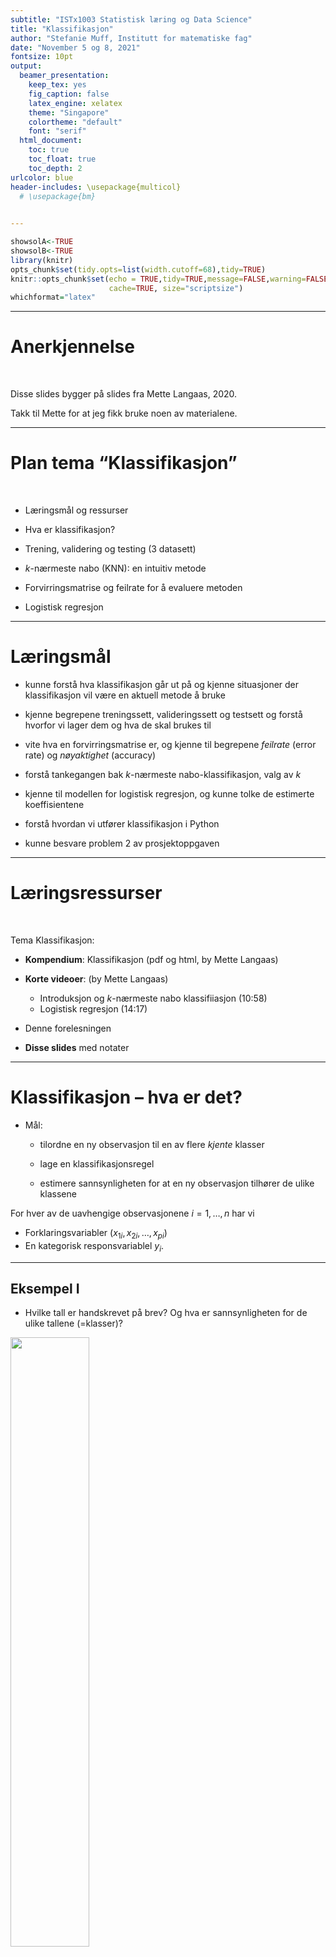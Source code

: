 ```yaml
---
subtitle: "ISTx1003 Statistisk læring og Data Science"
title: "Klassifikasjon"
author: "Stefanie Muff, Institutt for matematiske fag"
date: "November 5 og 8, 2021"
fontsize: 10pt
output:
  beamer_presentation:
    keep_tex: yes
    fig_caption: false
    latex_engine: xelatex
    theme: "Singapore"
    colortheme: "default"
    font: "serif"
  html_document:
    toc: true
    toc_float: true
    toc_depth: 2
urlcolor: blue
header-includes: \usepackage{multicol}
  # \usepackage{bm}
 

---
```


```r
showsolA<-TRUE
showsolB<-TRUE
library(knitr)
opts_chunk$set(tidy.opts=list(width.cutoff=68),tidy=TRUE)
knitr::opts_chunk$set(echo = TRUE,tidy=TRUE,message=FALSE,warning=FALSE,strip.white=TRUE,prompt=FALSE,
                      cache=TRUE, size="scriptsize")
whichformat="latex"
```

--- 

# Anerkjennelse

$~$

Disse slides bygger på slides fra Mette Langaas, 2020.


Takk til Mette for at jeg fikk bruke noen av materialene.

---

# Plan tema "Klassifikasjon"

$~$

* Læringsmål og ressurser

* Hva er klassifikasjon?

* Trening, validering og testing (3 datasett)

* $k$-nærmeste nabo (KNN): en intuitiv metode

* Forvirringsmatrise og feilrate for å evaluere metoden

* Logistisk regresjon



---

# Læringsmål

* kunne forstå hva klassifikasjon går ut på og kjenne situasjoner der klassifikasjon vil være en
aktuell metode å bruke

* kjenne begrepene treningssett, valideringssett og testsett og forstå hvorfor vi lager dem og hva de skal brukes til

* vite hva en forvirringsmatrise er, og kjenne til begrepene
_feilrate_ (error rate) og _nøyaktighet_ (accuracy)

* forstå tankegangen bak $k$-nærmeste nabo-klassifikasjon, valg av $k$

* kjenne til modellen for logistisk regresjon, og kunne tolke
de estimerte koeffisientene

* forstå hvordan vi utfører klassifikasjon i Python

* kunne besvare problem 2 av prosjektoppgaven

--- 

# Læringsressurser

\vspace{2mm}

$~$

Tema Klassifikasjon:

\vspace{2mm}


* **Kompendium**: Klassifikasjon (pdf og html, by Mette Langaas)

* **Korte videoer**: (by Mette Langaas)
  * Introduksjon og $k$-nærmeste nabo klassifiiasjon (10:58)
  * Logistisk regresjon (14:17)
 
* Denne forelesningen

* **Disse slides** med notater

---

# Klassifikasjon -- hva er det?

* Mål: 

  * tilordne en ny observasjon til en av flere _kjente_ klasser

  * lage en klassifikasjonsregel

  * estimere sannsynligheten for at en ny observasjon tilhører de ulike klassene
  
\vspace{2mm}

For hver av de uavhengige observasjonene $i=1,\ldots,n$ har vi

* Forklaringsvariabler $(x_{1i},x_{2i},\ldots,x_{pi})$
* En kategorisk responsvariablel $y_i$.

--- 

## Eksempel I

\vspace{2mm}

* Hvilke tall er handskrevet på brev? Og hva er sannsynligheten for de ulike tallene (=klasser)?
\vspace{2mm}

\centering
![](mnist.jpeg){width=50%}

\vspace{4mm}

\flushleft



* Kommer en gitt kunde til å betale tilbake lånet sitt?

\vspace{2mm}


* Prognose om noen blir syk (hjertesykdom, kreft...) og sannsynligheten for det.


---

## Eksempel II

$~$

Problem 2 i prosjektet:

\vspace{2mm}

"Spam eller ham?" Spam filter: Klassifikasjon for å finne ut om en e-post er spam eller ikke (="ham").  

\vspace{2mm}

Binær: Respons variable er "ja"/"nei" (1/0).
 
\vspace{2mm}

---

## Syntetisk eksempel

$~$

* Et datasett med folgende struktur: $(x_{1i},x_{2i},y_i)$.
\vspace{2mm}

```r
library(mvtnorm)
library(caret)
library(MASS)
library(class)
library(dplyr)
library(ggpubr)
library(class)
library(gridExtra)

mu01=c(4,4)
mu02=c(1,2)
mu1=c(5,1)

sigma01=matrix(c(1,0.75,0.75,1),ncol=2)
sigma02=matrix(c(1,0,0,1),ncol=2)
sigma1=matrix(c(2,-0.5,-0.5,2),ncol=2)

n01=250
n02=250
n1=500
set.seed(4268)
x01=rmvnorm(n01,mu01,sigma01)
x02=rmvnorm(n02,mu02,sigma02)
x1=rmvnorm(n1,mu1,sigma1)
x01t=rmvnorm(n01,mu01,sigma01)
x02t=rmvnorm(n02,mu02,sigma02)
x1t=rmvnorm(n1,mu1,sigma1)

x1low=-0.9;x1high=7.9;x2low=-2.3;x2high=7.0

# data sets
permute <- sample(1:1000,replace=FALSE)

data.x=rbind(x01,x02,x1)
data.y=c(rep(0,n01+n02),rep(1,n1))
data.y=factor(data.y)

train.x <- data.x[permute[1:600],]
train.y <- data.y[permute[1:600]]

valid.x <- data.x[permute[601:800],]
valid.y <- data.y[permute[601:800]]

test.x <- data.x[permute[801:1000],]
test.y <- data.y[permute[801:1000]]


dataf=data.frame(x=data.x[,1], y=data.x[,2], klasse=as.character(data.y))
gg = ggplot(data=dataf) + 
  geom_point(aes(x=x, y=y, col=klasse,pch=klasse),size=2) + 
  ggtitle("")+xlab("x1")+ylab("x2") + theme_bw()


dataf=data.frame(x=train.x[,1], y=train.x[,2], klasse=as.character(train.y))

gg1 = ggplot(data=dataf) + 
  geom_point(aes(x=x, y=y, col=klasse,pch=klasse),size=2,show.legend = FALSE) + 
  ggtitle("Treningssettet")+xlab("x1")+ylab("x2") + theme_bw()
 

dataf=data.frame(x=valid.x[,1], y=valid.x[,2], klasse=as.character(valid.y))
gg2 = ggplot(data=dataf) + 
  geom_point(aes(x=x, y=y, col=klasse,pch=klasse),size=2,show.legend = FALSE) + 
  ggtitle("Valideringssettet")+xlab("x1")+ylab("x2") + theme_bw()
 

dataf=data.frame(x=test.x[,1], y=test.x[,2], klasse=as.character(test.y))
gg3 = ggplot(data=dataf) + 
  geom_point(aes(x=x, y=y, col=klasse,pch=klasse),size=2,show.legend = FALSE) + 
  ggtitle("Testsettet")+xlab("x1")+ylab("x2") + theme_bw()
 

gg
```

Spørsmål vi vil besvare: Hva er de beste klassifikasjonsgrensene?

---

## Et reelt eksempel

\vspace{2mm}

![](flipper.png){width=90%}

\tiny
\textcolor{gray}{https://github.com/allisonhorst/palmerpenguins}

---

# Data

\vspace{2mm}

Datasett: $(x_{1i},x_{2i},\ldots, x_{pi},y_i)$

\vspace{2mm}

Vi må dele datasettet i tre deler:

\vspace{2mm}

* Treningsdata
* Valideringsdata
* Testdata

\vspace{5mm}

![](datasett.png)

\vspace{2mm}
Hvorfor det?


---

# Trening-, validering- og testsett for syntetiske data

```r
grid.arrange( gg1, gg2, gg3, ncol = 3 )
```

---

# $k$-nærmeste-nabo-klassifikasjon

$~$

For å _finne_ klassifikasjonsreglen bruker vi bare treningsdataene.

$~$

Algoritmen:
  
  1) Ny observasjon: $x_0=(x_{1,0}, x_{2,0} , \ldots , x_{p,0})$ . Hvilken klasse bør denne klassifiseres til?

  2) Finn de $k$ nærmeste naboene til observasjonen i treningssettet.

  3) Sannsynligheten for at den nye observasjonen tilhører klasse 1 anslår vi er andelen av de $k$ nærmeste
naboene som tilhører klasse 1. Ditto for de andre klassene.

  4) Klassen til den nye observasjonen er den som har
størst sannsynlighet. Det blir det samme som å bruke
flertallsavstemming.

---

# $k$-nærmeste-nabo-klassifikasjon

\vspace{5mm}

Tre sp\oe rsm\aa l:
\vspace{5mm}

* Hva betyr "n\ae rmest"? Vi trenger en definision av avstand.

\vspace{1.5cm}

* Hvilke verdier kan $k$ ha?

\vspace{1.5cm}

* Hvordan bestemmer vi $k$?

---

## Hva betyr nærmest?

\vspace{2mm}

Nærmest er definert ved å bruke Euklidsk avstand.

\centering
![](avstand.png){width=40%}

\flushleft

Euklidsk avstand: $$D_E(i,0)=\sqrt{\sum_{j=1}^p (x_{ji}-x_{j0})^2 }$$

Andre avstandsm\aa l kan ogs\aa  \ brukes, men Euklidsk avstand er mest vanlig.

---

## N\ae rmeste naboer


\vspace{5mm}

```r

set.seed(123)
dataf=data.frame(x=train.x[1:20,1], y=train.x[1:20,2], klasse=as.character(train.y[1:20]))
gg = ggplot(data=dataf)
gg = gg + geom_point(aes(x=x, y=y, col=klasse,pch=klasse),size=2)
gg = gg + ggtitle("")+xlab("x1")+ylab("x2") + theme_bw()
gg
```


---

## N\ae rmeste naboer

\vspace{5mm}

```r
gg
```

---

## Tegn klassegrenser

\vspace{5mm}

```r
gg
```

---

## Hvordan ser klassegrensene ut?

$~$

Husk: Vi bruker treningssettet for å finne klassifikasjonsreglen:

$~$

```r
gg1
```

---

## Hvordan ser klassegrensene ut?

$~$
Svar: It depends!



```r
#KNN
test.grid = expand.grid(x = seq(x1low,x1high,by=0.05), y=seq(x2low,x2high,by=0.05))
## k = 1
classif = class::knn(train.x, test=test.grid, cl=train.y, k=1, prob=TRUE)
prob = attr(classif, "prob")
dataf = bind_rows(mutate(test.grid, prob=prob, class="0", prob_cls=ifelse(classif==class, 1, 0)),
                  mutate(test.grid, prob=prob, class="1", prob_cls=ifelse(classif==class, 1, 0)))

gg1 = ggplot(dataf)+geom_point(aes(x=x, y=y, colour=class), data=mutate(test.grid, class=classif), size=0.01) + 
  geom_contour(aes(x=x, y=y, z=prob_cls, group=class, color=class), data=dataf, bins=2,size=0.3) + 
  ggtitle("k=1")+xlab("x1")+ylab("x2") + theme(legend.position = "none")

# k = 5

classif = class::knn(train.x, test=test.grid, cl=train.y, k=5, prob=TRUE)
prob = attr(classif, "prob")
dataf = bind_rows(mutate(test.grid, prob=prob, class="0", prob_cls=ifelse(classif==class, 1, 0)),
                  mutate(test.grid, prob=prob, class="1", prob_cls=ifelse(classif==class, 1, 0)))

gg5 = ggplot(dataf)+geom_point(aes(x=x, y=y, colour=class), data=mutate(test.grid, class=classif), size=0.01) +
  geom_contour(aes(x=x, y=y, z=prob_cls, group=class, color=class), data=dataf, bins=2,size=0.3) +
  ggtitle("k=5")+xlab("x1")+ylab("x2") + theme(legend.position = "none")

# k = 15

classif = class::knn(train.x, test=test.grid, cl=train.y, k=15, prob=TRUE)
prob = attr(classif, "prob")
dataf = bind_rows(mutate(test.grid, prob=prob, class="0", prob_cls=ifelse(classif==class, 1, 0)),
                  mutate(test.grid, prob=prob, class="1", prob_cls=ifelse(classif==class, 1, 0)))

gg15 = ggplot(dataf)+geom_point(aes(x=x, y=y, colour=class), data=mutate(test.grid, class=classif), size=0.01) + 
  geom_contour(aes(x=x, y=y, z=prob_cls, group=class, color=class), data=dataf, bins=2,size=0.3) + 
  ggtitle("k=15")+xlab("x1")+ylab("x2") + theme(legend.position = "none")

# k = 99

classif = class::knn(train.x, test=test.grid, cl=train.y, k=99, prob=TRUE)
prob = attr(classif, "prob")
dataf = bind_rows(mutate(test.grid, prob=prob, class="0", prob_cls=ifelse(classif==class, 1, 0)),
                  mutate(test.grid, prob=prob, class="1", prob_cls=ifelse(classif==class, 1, 0)))

gg99 = ggplot(dataf)+geom_point(aes(x=x, y=y, colour=class), data=mutate(test.grid, class=classif), size=0.01) +
  geom_contour(aes(x=x, y=y, z=prob_cls, group=class, color=class), data=dataf, bins=2,size=0.3) +
  ggtitle("k=99")+xlab("x1")+ylab("x2") + theme(legend.position = "none")

grid.arrange(gg1,gg5,gg15,gg99,nrow=2)
```

---

## Men vent... hvordan velger vi $k$ da?

$~$

Vi så jo at

* hvis man velger $k$ for lite, da blir grensen _for fleksibel_.

$~$

Men: 

* hvis man velger $k$ for stor, kan grensen bli _for ufleksibel_.

$~$

$~$

Det er noe som kalles en _\textcolor{red}{trade-off}_, og vi skal bruk valideringssettet for å få en idé om kvaliteten i klassifikasjonen.

---

## Forvirringsmatrise

$~$

Forvirringsmatrise med to klasser:

\centering
![](forvirringsmatrise.png){width=35%}  
\scriptsize
(Fra Mette Langaas)

\normalsize
$~$

\flushleft
* **Feilrate**: andel feilklassifiserte observasjoner.

$~$


* Derfor: Vi velger den $k$ som minimerer feilraten på _valideringssettet_ (ikke trainingssettet!).

---

Marker og tell antall gale klassifiseringer på valideringssettet ($k=1$):

```r

dataf.valid=data.frame(x=valid.x[,1], y=valid.x[,2], klasse=as.character(valid.y))

gg1.valid <- gg1 + geom_point(data=dataf.valid, aes(x=x, y=y, col=klasse,pch=klasse),size=1.8,show.legend = FALSE) +
  xlim(0,8) + ylim(-2.5,7.3)
 
gg1.valid
```

---

Igjen, men nå med $k=99$:


```r

dataf.valid=data.frame(x=valid.x[,1], y=valid.x[,2], klasse=as.character(valid.y))

gg99.valid <- gg99 +   geom_point(data=dataf.valid, aes(x=x, y=y, col=klasse,pch=klasse),size=1.8,show.legend = FALSE) +
  xlim(0,8) + ylim(-2.5,7.3)
 
gg99.valid
```

---

## Feilrate i valideringssettet

$~$

Det kan vi nå systematisk gjøre med alle $k=1,3,\ldots$, $k\leq n$:

\vspace{5mm}

```r
kmax <- 101
misclas=numeric(length(seq(1,kmax,2)))
n = dim(valid.x)[1]
set.seed(9)
for(kk in 1:length(seq(1,kmax,2))){
  knn <- class::knn(train.x, test=valid.x, cl=train.y, k=kk, prob=TRUE)
  t = table(knn,valid.y)
  error = (n-sum(diag(t)))/n
  misclas[kk] = error
}


plot(seq(1,kmax,2),misclas,type="b",xlab="k",ylab="Feilrate",pch=19,cex=0.8)
```

--- 

Klassegrensene ser ganske likt ut for $k\geq 15$:

```r
grid.arrange(gg1,gg5,gg15,gg99,nrow=2)
```

---

# Data

\vspace{2mm}

Husk at vi hadde _tre_ deler i datasettet:

\vspace{2mm}

* **Treningssett**: For å lage en klassifikasjonsregel
* **Valideringssett**: For å finne på optimale hyperparametere
* **Testsett**: For å evaluere regelen på fremtidige data

\vspace{5mm}

![](datasett.png)

\vspace{2mm}
Nå kan vi bruke testsettet for å _finne feilraten_ for fremtidige data.

---

Feilraten på testsettet for KNN med $k=15$ (egentlig er $k=31$ best, men det gjør ikke en stor forskjell): 


```r

# k = 15
dataf.test=data.frame(x=test.x[,1], y=test.x[,2], klasse=as.character(test.y))

gg15.test <- gg15 + geom_point(data=dataf.test, aes(x=x, y=y, col=klasse,pch=klasse),size=2,show.legend = FALSE) +
  xlim(0,8) + ylim(-2.5,7.3)
 
gg15.test
```

```r
classif = class::knn(train.x, test=test.x, cl=train.y, k=15, prob=TRUE)
t = table(classif,test.y)
error = (n-sum(diag(t)))/n
```

Feilraten er `r error`.


---

# $k$-nærmeste nabo klassifikasjon i Python

`knaboer = np.arange(1,199,step=2)`

`val_feilrate = np.empty(len(knaboer))`  

`for i,k in enumerate(knaboer):`  
$~$ `knn = KNeighborsClassifier(n_neighbors=k,p=2)`  
$~$ `knn.fit(df_tren[['x1','x2']], df_tren['y'])`  
$~$ `val_feilrate[i] = 1-knn.score(df_val[[‘x1','x2']], df_val['y'])`  

$~$

Se prosjektoppgaven for mer Python kode.

<!-- # Todo (adapt to the code they need in oppgave 2) -->

<!-- Plott feilrate: -->

<!-- `plt.title('k-NN for ulike verdier av antall naboer k')`   -->
<!-- `plt.plot(knaboer, val_feilrate, label='Feilrate på`   -->
<!--  $~$ `valideringssettet')`   -->
<!-- `plt.xlabel('Antall naboer k'); plt.ylabel('Feilrate')`   -->
<!-- `plt.show()` -->

<!-- $~$ -->

<!-- Velg k: -->

<!-- `mink_valfeilrate =`   -->
<!-- $~$ `knaboer[np.where(val_feilrate == val_feilrate.min())]`   -->
<!-- `print(mink_valfeilrate[0])`   -->

<!-- ---  -->

<!-- Sett opp klassifikator: -->

<!-- `bestek=99`   -->
<!-- `knn = KNeighborsClassifier(n_neighbors=bestek,p=2)`   -->

<!-- $~$ -->

<!-- Feilrate på testsett:  -->

<!-- `knn.fit(df_tren[['x1','x2']], df_tren['y'])`   -->
<!-- `print("Feilrate kNN:", 1- knn.score(df_test[['x1','x2']], df_test['y']))`   -->


<!-- --- -->

<!-- ## Pensum for oppgave 2 -- hvor er vi nå? -->



<!-- \begin{multicols}{2} -->
<!-- \begin{itemize} -->
<!-- \item trening/validering/test -->
<!-- \item hvorfor -->
<!-- \item hvordan bruke -->
<!-- \item viktig å tenke på -->
<!-- \end{itemize} -->

<!-- \vspace{4mm} -->

<!-- \begin{itemize} -->
<!-- \item tolke plott -->
<!-- \item boksplott histogram -->
<!-- \item kryssplott korrelasjon -->
<!-- \item hva ser vi etter når vi vil lage en god klassifikasjonsregel? -->
<!-- \end{itemize} -->

<!-- \vspace{15mm} -->

<!-- \begin{itemize} -->
<!-- \item Forvirringsmatrise og feilrate -->
<!-- \item evaluere modell -->
<!-- \item velg mellom to modeller eller metoder -->
<!-- \item velge hyperparameter -->
<!-- \end{itemize} -->

<!-- \vspace{4mm} -->

<!-- \begin{itemize} -->
<!-- \item $k$-nærmeste nabo (kNN) -->
<!-- \item forstå metoden -->
<!-- \item velge $k$ -->
<!-- \end{itemize} -->

<!-- \vspace{4mm} -->

<!-- \begin{itemize} -->
<!-- \item logistisk regresjon -->
<!-- \item tolke estimerte koeffisienter -->
<!-- \item hypotesetest og p-verdi -->
<!-- \item velge mellom modeller -->
<!-- \end{itemize} -->
<!-- \end{multicols} -->

<!-- --- -->


# Plan tema "Klassifikasjon"

$~$

* Læringsmål og ressurser

* Hva er klassifikasjon?

* Trening, validering og testing (3 datasett)

* $k$-nærmeste nabo (KNN): en intuitiv metode

* Forvirringsmatrise og feilrate for å evaluere metoden

* Logistisk regresjon

---

# Logistisk regresjon - mål

$~$

* Forstå modellen

\vspace{2mm}
 
* Tolke estimerte koeffisienter

\vspace{2mm}

* Hypotesetest og $p$-verdi

\vspace{2mm}

* Velge mellom modeller

\vspace{2mm}

* Kunne utføre dette i Python


---

# Logistisk regresjon

$~$

* Kan bare handtere _to klasser_ $y_i \in \{0,1\}$.

$~$

* Vi antar at $Y_i$ har en **Bernoulli fordeling** med suksessannsynlighet $p_i$, derfor:

$$y_i = \begin{cases} 1 \text{ med sannsynlighet } p_i, \\ 0 \text{ med sannsynlighet } 1-p_i. \end{cases}$$

$~$

* **Mål**: For forklaringsvariabler $(x_{1i},x_{2i},\ldots,x_{pi})$ vi vil estimere $p_i = \text{Pr}(y_i=1 \mid x_1,\ldots,x_p)$.

---

## Eksempel: Kredittkort data

\vspace{2mm}

Datasettet `Default` er tatt fra her: https://rdrr.io/cran/ISLR/man/Credit.html

\vspace{2mm}
**Mål** : å forutsi om en person ikke betaler kredittkortregningen ("person defaults"), avhengig av årsinntekten (income) og balansen på kredittkortet (balance).

\textcolor{orange}{Orange: default=yes}, \textcolor{blue}{blue: default=no}.


 \centering
![ISLR Figure 3.7](4.1a.png){width=50%}

---

Det ser ut som at "Balance" er en ganske god forklarende variabel til Default (nei/ja), mens "Income" ikke har mye å si.

$~$

```r
library(ISLR)
data(Default)
Default$default.bin <- as.numeric(Default$default)-1
g1 <- ggplot(Default, aes(x =balance,fill=default,color=default)) +
  geom_density(size = 1.5,alpha=0.6)
g2 <- ggplot(Default, aes(x =income,fill=default,color=default)) +
  geom_density(size = 1.5,alpha=0.6)

grid.arrange(g1, g2, ncol=2 )
```


---

## Kan vi bare bruke linear regresjon for binær klassifikasjon?
\vspace{1mm}

For en binær responsvariabel $Y =$ `yes` or `no`, og forklaringsvariabler $X$ bruker vi vannligvis en _dummy encoding_ :

$$Y = \left\{ \begin{array}{ll}
0 & \text{hvis  } \texttt{no} \ , \\
1 & \text{hvis  } \texttt{yes} \ .
\end{array} \right.$$

\vspace{6mm}

```r
 
plot(default.bin ~ balance,data=Default,xlab="Balanse",ylab="Default (no=0, yes = 1)",col="orange")

```


---

* Kunne vi da ikke bare formulere en linear regresjonsmodell for $Y$ vs. $X$? 

* Vi kunne jo klassifisere responsen som "ja" (1) hvis $\hat{Y}> 0.5$.

\vspace{2mm}


* Problemet med linear regresjon: Vi kan forutsi $Y<0$ eller $Y>1$ med modellen, men en sannsynlighet er alltid mellom 0 og 1.

$~$

For kredittortdatasettet:
\vspace{-2mm}

![ISLR Figure 3.7](4.2.png)

 

---

## Vi trenger logistisk regresjon!

$~$

```r
r.glm <- glm(default.bin~balance,Default,family="binomial") 
coefs <- summary(r.glm)$coef[,1]

xx <- seq(0,2700)
eta <- coefs[1] + coefs[2]*xx
probs <- exp(eta)/(1+exp(eta))

plot(default.bin ~ balance,data=Default,xlab="Balanse",ylab="Sannsynlighet for Default",col="orange")
lines(xx,probs,type="l",col=4,lwd=3)
```


---

## Enkel logistisk regresjon

$~$

* Vi antar at responsen $Y_i$ er binomisk fordelt med suksessannsynlighet $p_i$.

$~$

* **Ideen**: å koble $p_i$ sammen med forklaringsvariablen med en logistisk funksjon:

$$p_i = \frac{\exp(\beta_0 + \beta_1 x_{1i})}{1+ \exp(\beta_0 + \beta_1 x_{1i})} \ .$$
$~$

* Denne verdien $p_i$ er alltid mellom 0 og 1, som den skal være.

\vspace{2mm}



$~$

$~$

---

## Klassifikasjonsregel

$~$

I kredittkorteksempelet er $x_{1i}$ balansen til person $i$.

$~$

Klassifikasjonsregel: $p\geq 0.5$ vs $p<0.5$.

$~$

```r
r.glm <- glm(default.bin~balance,Default,family="binomial") 
coefs <- summary(r.glm)$coef[,1]

xx <- seq(0,2700)
eta <- coefs[1] + coefs[2]*xx
probs <- exp(eta)/(1+exp(eta))

plot(default.bin ~ balance,data=Default,xlab="Balanse",ylab="Sannsynlighet for Default",col="orange")
lines(xx,probs,type="l",col=4,lwd=3)
abline(h=0.5,lty=2)
abline(v=1937,lty=2)
text(x=2240,y=0.2,labels="Balanse=1937")
```

---

## Enkel logistisk regresjon med Python

$~$

![](default_enkelt.png)

---

## Tolkning av $\beta_1$: odds

$~$

* Odds er definert som ratioen mellom sannsynlighet for suksess ($p$) og fiasko ($1-p$): 
$$odds = \frac{p}{1-p}$$

$~$

* Noen eksempler (og zoom poll):

$~$

\vspace{5mm}

$~$

$~$


* I logistisk regresjon: Hvis vi øker verdien til kovariaten fra $x_{i1}$ til $x_{i1} + 1$ så blir
den nye oddsen lik den gamle multiplisert med $e^{\beta_1}$.


---

## Enkel logistisk regresjon  

$~$

![](default_enkelt2.png)

$~$

$~$

* $\beta_0=-11.0385$, $\beta_1=0.0057$.

\vspace{3mm}

* $e^{0.0057}=1.0057$: Hvis `balance` øker med 1, går oddsen opp en _faktor_ 1.0057. 

\vspace{3mm}

* $e^{0.0057\cdot 100}=1.768$: Hvis `balance` øker med 100, går oddsen opp en _faktor_ 1.769.

\vspace{3mm}

* Husk at $H_0: \beta_1=0$ versus $H_1: \beta_1\neq 0$. Her har vi $p<0.001$ for testen, derfor forkaster vi $H_0$.


\vspace{10mm}

---

## Logistisk regresjon med flere forklaringsvariabler

$~$

![](default_multiple.png)

$~$

* Nytt: $$p_i = \frac{\exp(\beta_0 + \beta_1 x_{1i} + \beta_2 x_{2i})}{ 1 + \exp(\beta_0 + \beta_1 x_{1i} + \beta_2 x_{2i})}$$

\vspace{2mm}

* Tolkning av $\beta_1$ og $\beta_2$?

\vspace{2mm}

* $p$-verdi?

---

## Hvilken model er bedre?

\vspace{2mm}

* For klassifikasjonen, skal vi velge modellen med bare `balance` eller med `balance + income`?

\vspace{2mm}

* Ideen: Skjekk feilraten _på valideringssettet_!

\vspace{2mm}

* Husker du bruken av forvirringsmatrisen?
 

\vspace{2mm}

* Det er resultatene fra modellene: 

```r
kable(data.frame("pred no"=c(1923, 52),"pred yes"=c(10, 15),row.names=c("true:no","true:yes")),align="c",col.names=c("pred:no","pred:yes"),row.names=T)
kable(data.frame("pred no"=c(1924, 50),"pred yes"=c(9, 17),row.names=c("true:no","true:yes")),align="c",col.names=c("pred:no","pred:yes"),row.names=T)
```


* Feilratene er derfor 0.031 (enkel modell) og 0.0295 (multippel modell) 
   

---

## Feilrate testsett

$~$

Til slutten kan vi sjekke feilraten på testsettet -- dette settet har vi enda ikke brukt.

$~$

Her finner vi 0.0245

---

## Python code

$~$

`formel='y ~ balance + income'`  
`modell = smf.logit(formel,data=df)`  
`resultat = modell.fit()`  
`resultat.summary()`  
`print(np.exp(resultat.params))` 

$~$

`cutoff = 0.5`  
`test_pred = resultat.predict(exog = df_test)`  
`y_testpred = np.where(test_pred > cutoff, 1, 0)`  
`y_testobs = df_test['y']`  
`print("Feilrate:", 1-accuracy_score(y_true=y_testobs,`  
  $~$ `y_pred=y_testpred,normalize=True))`
  
  
--- 

# Videre denne uken

$~$

* Se på videoene om Klyngeanalyse og K-gjennomsnitt (vent med videoen om hierarkisk klyngeanalyse).

$~$

* Les i kompendiet.

$~$

* Begynn å jobbe med prosjektoppgavene.

$~$

* Se her for mer informasjon: https://wiki.math.ntnu.no/istx1003/2021h/start
